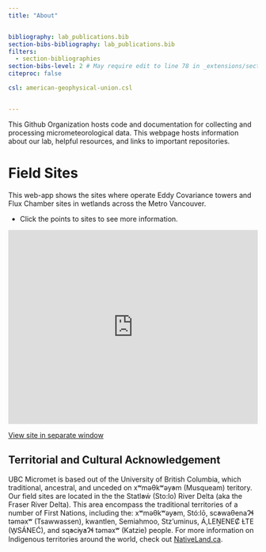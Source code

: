 ```yaml
---
title: "About"


bibliography: lab_publications.bib
section-bibs-bibliography: lab_publications.bib
filters:
  - section-bibliographies
section-bibs-level: 2 # May require edit to line 78 in _extensions/section-bibliographies.lua - have submitted issue
citeproc: false

csl: american-geophysical-union.csl


---
```


This Github Organization hosts code and documentation for collecting and processing micrometeorological data.  This webpage hosts information about our lab, helpful resources, and links to important repositories.


# Field Sites

This web-app shows the sites where operate Eddy Covariance towers and Flux Chamber sites in wetlands across the Metro Vancouver.

* Click the points to sites to see more information.

<div style="overflow: hidden;
  padding-top: 75%;
  position: relative">
  <iframe src="https://ubc-micromet.github.io/FieldSiteMaps/" title="Processes" scrolling="no" frameborder="0"
    style="border: 0;
   height: 100%;
   left: 0;
   position: absolute;
   top: 0;
   width: 100%;">
   <p>Your browser does not support iframes.</p>
 </iframe>
</div>

 <a href="https://ubc-micromet.github.io/FieldSiteMaps/">View site in separate window</a> 

## Territorial and Cultural Acknowledgement

UBC Micromet is based out of the University of British Columbia, which traditional, ancestral, and unceded  on xʷməθkʷəy̓əm (Musqueam) teritory.  Our field sites are located in the the Statl̕əẃ (Sto:lo) River Delta (aka the Fraser River Delta).  This area encompass the traditional territories of a number of First Nations, including the: xʷməθkʷəy̓əm, Stó:lō, sc̓əwaθenaɁɬ təməxʷ (Tsawwassen), kwantlen, Semiahmoo, Stz'uminus, Á,LEṈENEȻ ȽTE (W̱SÁNEĆ), and sq̓əc̓iy̓aɁɬ təməxʷ (Katzie) people.  For more information on Indigenous territories around the world, check out [NativeLand.ca](https://native-land.ca/).

